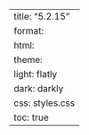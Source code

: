 ---
title: "5.2.15"
format:
    html:
        theme:
            light: flatly
            dark: darkly
        css: styles.css
        toc: true
---